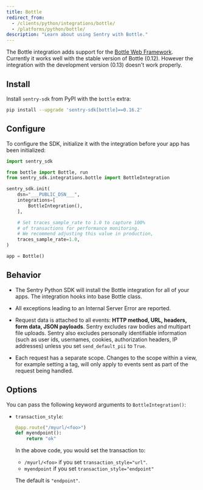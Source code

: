 ```yaml
---
title: Bottle
redirect_from:
  - /clients/python/integrations/bottle/
  - /platforms/python/bottle/
description: "Learn about using Sentry with Bottle."
---
```


The Bottle integration adds support for the [Bottle Web Framework](https://bottlepy.org/).
Currently it works well with the stable version of Bottle (0.12).
However the integration with the development version (0.13) doesn't work properly.

## Install

Install `sentry-sdk` from PyPI with the `bottle` extra:

```bash
pip install --upgrade 'sentry-sdk[bottle]==0.16.2'
```

## Configure

To configure the SDK, initialize it with the integration before your app has been initialized:

```python
import sentry_sdk

from bottle import Bottle, run
from sentry_sdk.integrations.bottle import BottleIntegration

sentry_sdk.init(
    dsn="___PUBLIC_DSN___",
    integrations=[
        BottleIntegration(),
    ],

    # Set traces_sample_rate to 1.0 to capture 100%
    # of transactions for performance monitoring.
    # We recommend adjusting this value in production,
    traces_sample_rate=1.0,
)

app = Bottle()
```

## Behavior

- The Sentry Python SDK will install the Bottle integration for all of your apps. The integration hooks into base Bottle class.

- All exceptions leading to an Internal Server Error are reported.

- Request data is attached to all events: **HTTP method, URL, headers, form data, JSON payloads**. Sentry excludes raw bodies and multipart file uploads. Sentry also excludes personally identifiable information (such as user ids, usernames, cookies, authorization headers, IP addresses) unless you set `send_default_pii` to `True`.

- Each request has a separate scope. Changes to the scope within a view, for example setting a tag, will only apply to events sent as part of the request being handled.

## Options

You can pass the following keyword arguments to `BottleIntegration()`:

- `transaction_style`:

  ```python
  @app.route("/myurl/<foo>")
  def myendpoint():
      return "ok"
  ```

  In the above code, you would set the transaction to:

  - `/myurl/<foo>` if you set `transaction_style="url"`.
  - `myendpoint` if you set `transaction_style="endpoint"`

  The default is `"endpoint"`.

